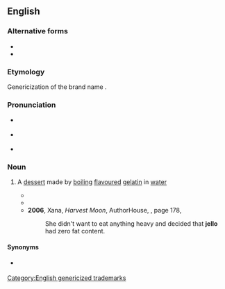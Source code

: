 {{also|Jello|jellõ|Jell-O}}
==English==
{{wikipedia|gelatin dessert}}

===Alternative forms===
* {{l|en|Jell-O}}
* {{l|en|Jello}}

===Etymology===
{{root|en|ine-pro|*gel-}}
Genericization of the brand name {{w|Jell-O}}.

===Pronunciation===
* {{a|GA}} {{IPA|en|/ˈd͡ʒɛloʊ/}}
* {{a|RP}} {{IPA|en|/ˈd͡ʒɛləʊ/}}
* {{rhymes|en|ɛləʊ|s=2}}

===Noun===
{{en-noun|-|s}}

# {{lb|en|North America}} A [[dessert]] made by [[boil]]ing [[flavoured]] [[gelatin]] in [[water]]
#* {{quote-book|en|year=1940|author=[[w:Carson McCullers|Carson McCullers]]|title=[[w:The Heart Is a Lonely Hunter|The Heart Is a Lonely Hunter]]|page=306|publisher=Houghton Mifflin|year_published=2004|isbn=0618526412
|passage=The '''jello''' was gone in five minutes and the cigarette smoked.}}
#* {{quote-book|en|year=2002|author=Rich Zubaty|title=Your Brain Is Not Your Own|isbn=1589391306|page=159
|passage=Distribution of cherry '''jello''' was stepped up to college campus towns across America.}}
#* '''2006''', Xana, ''Harvest Moon'', AuthorHouse, {{ISBN|142593000X}}, page 178,
#*: She didn't want to eat anything heavy and decided that '''jello''' had zero fat content.

====Synonyms====
* {{l|en|jelly}} {{q|UK|Ireland|Australia}}

[[Category:English genericized trademarks]]